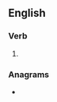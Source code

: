 ==English==

===Verb===
{{head|en|verb form}}

# {{present participle of|cremate|lang=en|nocat=1}}

===Anagrams===
* {{anagrams|en|a=acegimnrt|centigram}}